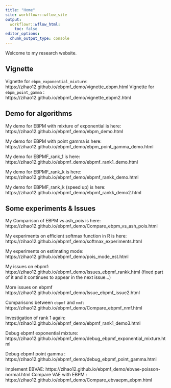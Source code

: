 ```yaml
---
title: "Home"
site: workflowr::wflow_site
output:
  workflowr::wflow_html:
    toc: false
editor_options:
  chunk_output_type: console
---
```


Welcome to my research website.

## Vignette 
Vignette for `ebpm_exponential_mixture`:  https://zihao12.github.io/ebpmf_demo/vignette_ebpm.html
Vignette for `ebpm_point_gamma`        :  https://zihao12.github.io/ebpmf_demo/vignette_ebpm2.html


## Demo for algorithms

My demo for EBPM with mixture of exponential is here: https://zihao12.github.io/ebpmf_demo/ebpm_demo.html

My demo for EBPM with  point gamma is here: https://zihao12.github.io/ebpmf_demo/ebpm_point_gamma_demo.html

My demo for EBPMF_rank_1 is here: https://zihao12.github.io/ebpmf_demo/ebpmf_rank1_demo.html

My demo for EBPMF_rank_k is here: https://zihao12.github.io/ebpmf_demo/ebpmf_rankk_demo.html

My demo for EBPMF_rank_k (speed up) is here: https://zihao12.github.io/ebpmf_demo/ebpmf_rankk_demo2.html

## Some experiments  & Issues
My Comparison of EBPM vs ash_pois is here: https://zihao12.github.io/ebpmf_demo/Compare_ebpm_vs_ash_pois.html

My experiments on efficient softmax function in R is here: https://zihao12.github.io/ebpmf_demo/softmax_experiments.html

My experiments on estimating mode: https://zihao12.github.io/ebpmf_demo/pois_mode_est.html

My issues on ebpmf: https://zihao12.github.io/ebpmf_demo/Issues_ebpmf_rankk.html (fixed part of it and it continues to appear in the next issue...)

More issues on ebpmf https://zihao12.github.io/ebpmf_demo/Issue_ebpmf_issue2.html

Comparisons between `ebpmf` and  `nmf`: https://zihao12.github.io/ebpmf_demo/Compare_ebpmf_nmf.html

Investigation of rank 1 again: https://zihao12.github.io/ebpmf_demo/ebpmf_rank1_demo3.html

Debug ebpmf exponential mixture: https://zihao12.github.io/ebpmf_demo/debug_ebpmf_exponential_mixture.html

Debug ebpmf point gamma        : https://zihao12.github.io/ebpmf_demo/debug_ebpmf_point_gamma.html

Implement EBVAE:              https://zihao12.github.io/ebpmf_demo/ebvae-poisson-normal.html
Compare VAE with EBPM :       https://zihao12.github.io/ebpmf_demo/Compare_ebvaepm_ebpm.html
